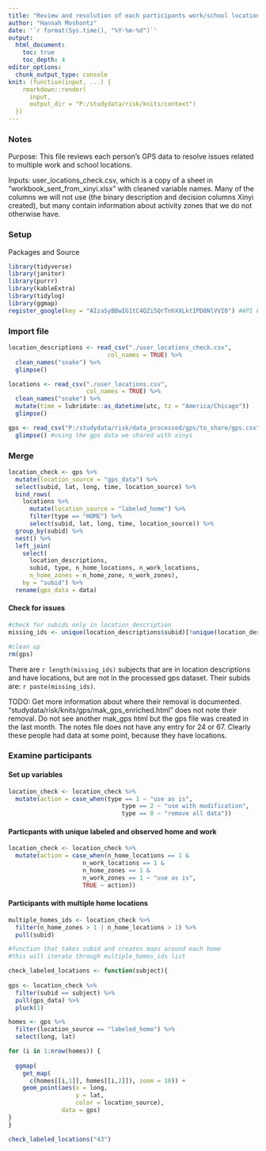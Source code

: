 ```yaml
---
title: "Review and resolution of each participants work/school locations"
author: "Hannah Moshontz"
date: '`r format(Sys.time(), "%Y-%m-%d")`'
output: 
  html_document:
    toc: true 
    toc_depth: 4
editor_options: 
  chunk_output_type: console
knit: (function(input, ...) {
    rmarkdown::render(
      input,
      output_dir = "P:/studydata/risk/knits/context")
  })
---
```



### Notes

Purpose: This file reviews each person's GPS data to resolve issues related to multiple work and school locations.

Inputs:  user_locations_check.csv, which is a copy of a sheet in "workbook_sent_from_xinyi.xlsx" with cleaned variable names. Many of the columns we will not use (the binary description and decision columns Xinyi created), but many contain information about activity zones that we do not otherwise have.


### Setup

Packages and Source
```r
library(tidyverse)
library(janitor)
library(purrr)
library(kableExtra)
library(tidylog)
library(ggmap)  
register_google(key = "AIzaSyBBwIG1tC4QZi5QrTnhXXLktIPD8NlVVI0") #API key
```

### Import file

```r
location_descriptions <- read_csv("./user_locations_check.csv",
                            col_names = TRUE) %>% 
  clean_names("snake") %>% 
  glimpse()

locations <- read_csv("./user_locations.csv",
                      col_names = TRUE) %>% 
  clean_names("snake") %>% 
  mutate(time = lubridate::as_datetime(utc, tz = "America/Chicago"))
  glimpse()

gps <- read_csv("P:/studydata/risk/data_processed/gps/to_share/gps.csv") %>% 
  glimpse() #using the gps data we shared with xinyi

```


### Merge

```r

location_check <- gps %>% 
  mutate(location_source = "gps_data") %>% 
  select(subid, lat, long, time, location_source) %>% 
  bind_rows(
    locations %>% 
      mutate(location_source = "labeled_home") %>% 
      filter(type == "HOME") %>% 
      select(subid, lat, long, time, location_source)) %>% 
  group_by(subid) %>% 
  nest() %>% 
  left_join(
    select(
      location_descriptions,
      subid, type, n_home_locations, n_work_locations, 
      n_home_zones = n_home_zone, n_work_zones), 
    by = "subid") %>% 
  rename(gps_data = data)
```

#### Check for issues

```r

#check for subids only in location_description
missing_ids <- unique(location_descriptions$subid)[!unique(location_descriptions$subid) %in% unique(gps$subid)]

#clean up
rm(gps)

```

There are `r length(missing_ids)` subjects that are in location descriptions and have locations, but are not in the processed gps dataset. Their subids are: `r paste(missing_ids)`.

TODO: Get more information about where their removal is documented. "studydata/risk/knits/gps/mak_gps_enriched.html" does not note their removal. Do not see another mak_gps html but the gps file was created in the last month. The notes file does not have any entry for 24 or 67. Clearly these people had data at some point, because they have locations.

### Examine participants

#### Set up variables

```r
location_check <- location_check %>% 
  mutate(action = case_when(type == 1 ~ "use as is",
                                type == 2 ~ "use with modification",
                                type == 0 ~ "remove all data")) 
```


#### Particpants with unique labeled and observed home and work

```r

location_check <- location_check %>% 
  mutate(action = case_when(n_home_locations == 1 & 
                     n_work_locations == 1 &
                     n_home_zones == 1 &
                     n_work_zones == 1 ~ "use as is",
                     TRUE ~ action))

```

#### Participants with multiple home locations

```r
multiple_homes_ids <- location_check %>% 
  filter(n_home_zones > 1 | n_home_locations > 1) %>% 
  pull(subid)

#function that takes subid and creates maps around each home
#this will iterate through multiple_homes_ids list

check_labeled_locations <- function(subject){
  
gps <- location_check %>% 
  filter(subid == subject) %>% 
  pull(gps_data) %>% 
  pluck(1)

homes <- gps %>% 
  filter(location_source == "labeled_home") %>% 
  select(long, lat)

for (i in 1:nrow(homes)) {
  
  ggmap(
    get_map(
      c(homes[[i,1]], homes[[i,2]]), zoom = 18)) +
    geom_point(aes(x = long, 
                   y = lat,
                   color = location_source),
               data = gps)
}
}

check_labeled_locations("43")


```

